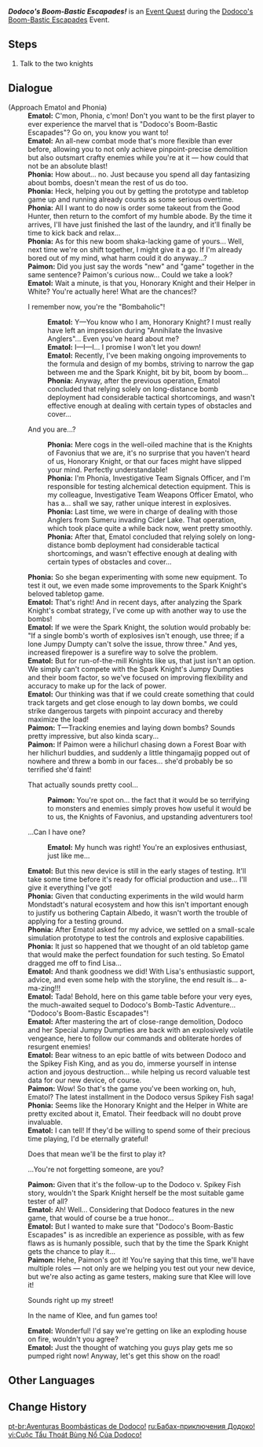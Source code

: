 {{Quest Infobox
|id            = 70546
|image         = Event Quest Dodoco's Boom-Bastic Escapades!.png
|type          = World
|event_name    = Dodoco's Boom-Bastic Escapades
|requirement   = 
|characters    = Ematol; Paimon; Phonia; Traveler
|startLocation = [[Mondstadt City|Mondstadt]], [[Mondstadt]]
|region        = Mondstadt
|area          = Starfell Valley
|subarea       = Mondstadt City
|prev          = 
|next          = 
|rewards       = Mora*20,000;Adventurer's Experience*4
|otherRewards  = 
* Unlocks the [[Dodoco's Boom-Bastic Escapades]] Event.
}}
'''''Dodoco's Boom-Bastic Escapades!''''' is an [[Event Quest]] during the [[Dodoco's Boom-Bastic Escapades]] Event.

==Steps==
# Talk to the two knights

==Dialogue==
{{Quest Description|While passing by a quiet garden in Mondstadt, a couple of Knights who are discussing a "new game" draw your and Paimon's attention...}}
{{Dialogue Start}}
;(Approach Ematol and Phonia)
:'''Ematol:''' C'mon, Phonia, c'mon! Don't you want to be the first player to ever experience the marvel that is "Dodoco's Boom-Bastic Escapades"? Go on, you know you want to!
:'''Ematol:''' An all-new combat mode that's more flexible than ever before, allowing you to not only achieve pinpoint-precise demolition but also outsmart crafty enemies while you're at it &mdash; how could that not be an absolute blast!
:'''Phonia:''' How about... no. Just because you spend all day fantasizing about bombs, doesn't mean the rest of us do too.
:'''Phonia:''' Heck, helping you out by getting the prototype and tabletop game up and running already counts as some serious overtime.
:'''Phonia:''' All I want to do now is order some takeout from the Good Hunter, then return to the comfort of my humble abode. By the time it arrives, I'll have just finished the last of the laundry, and it'll finally be time to kick back and relax...
:'''Phonia:''' As for this new boom shaka-lacking game of yours... Well, next time we're on shift together, I might give it a go. If I'm already bored out of my mind, what harm could it do anyway...?
:'''Paimon:''' Did you just say the words "new" and "game" together in the same sentence? Paimon's curious now... Could we take a look?
:'''Ematol:''' Wait a minute, is that you, Honorary Knight and their Helper in White? You're actually here! What are the chances!?
:{{DIcon}} I remember now, you're the "Bombaholic"!
::'''Ematol:''' Y&mdash;You know who I am, Honorary Knight? I must really have left an impression during "Annihilate the Invasive Anglers"... Even you've heard about me?
::'''Ematol:''' I&mdash;I&mdash;I... I promise I won't let you down!
::'''Ematol:''' Recently, I've been making ongoing improvements to the formula and design of my bombs, striving to narrow the gap between me and the Spark Knight, bit by bit, boom by boom...
::'''Phonia:''' Anyway, after the previous operation, Ematol concluded that relying solely on long-distance bomb deployment had considerable tactical shortcomings, and wasn't effective enough at dealing with certain types of obstacles and cover...
:{{DIcon}} And you are...?
::'''Phonia:''' Mere cogs in the well-oiled machine that is the Knights of Favonius that we are, it's no surprise that you haven't heard of us, Honorary Knight, or that our faces might have slipped your mind. Perfectly understandable!
::'''Phonia:''' I'm Phonia, Investigative Team Signals Officer, and I'm responsible for testing alchemical detection equipment. This is my colleague, Investigative Team Weapons Officer Ematol, who has a... shall we say, rather unique interest in explosives.
::'''Phonia:''' Last time, we were in charge of dealing with those Anglers from Sumeru invading Cider Lake. That operation, which took place quite a while back now, went pretty smoothly.
::'''Phonia:''' After that, Ematol concluded that relying solely on long-distance bomb deployment had considerable tactical shortcomings, and wasn't effective enough at dealing with certain types of obstacles and cover...
:'''Phonia:''' So she began experimenting with some new equipment. To test it out, we even made some improvements to the Spark Knight's beloved tabletop game.
:'''Ematol:''' That's right! And in recent days, after analyzing the Spark Knight's combat strategy, I've come up with another way to use the bombs!
:'''Ematol:''' If we were the Spark Knight, the solution would probably be: "If a single bomb's worth of explosives isn't enough, use three; if a lone Jumpy Dumpty can't solve the issue, throw three." And yes, increased firepower is a surefire way to solve the problem.
:'''Ematol:''' But for run-of-the-mill Knights like us, that just isn't an option. We simply can't compete with the Spark Knight's Jumpy Dumpties and their boom factor, so we've focused on improving flexibility and accuracy to make up for the lack of power.
:'''Ematol:''' Our thinking was that if we could create something that could track targets and get close enough to lay down bombs, we could strike dangerous targets with pinpoint accuracy and thereby maximize the load!
:'''Paimon:''' T&mdash;Tracking enemies and laying down bombs? Sounds pretty impressive, but also kinda scary...
:'''Paimon:''' If Paimon were a hilichurl chasing down a Forest Boar with her hilichurl buddies, and suddenly a little thingamajig popped out of nowhere and threw a bomb in our faces... she'd probably be so terrified she'd faint!
:{{DIcon}} That actually sounds pretty cool...
::'''Paimon:''' You're spot on... the fact that it would be so terrifying to monsters and enemies simply proves how useful it would be to us, the Knights of Favonius, and upstanding adventurers too!
:{{DIcon}} ...Can I have one?
::'''Ematol:''' My hunch was right! You're an explosives enthusiast, just like me...
:'''Ematol:''' But this new device is still in the early stages of testing. It'll take some time before it's ready for official production and use... I'll give it everything I've got!
:'''Phonia:''' Given that conducting experiments in the wild would harm Mondstadt's natural ecosystem and how this isn't important enough to justify us bothering Captain Albedo, it wasn't worth the trouble of applying for a testing ground.
:'''Phonia:''' After Ematol asked for my advice, we settled on a small-scale simulation prototype to test the controls and explosive capabilities.
:'''Phonia:''' It just so happened that we thought of an old tabletop game that would make the perfect foundation for such testing. So Ematol dragged me off to find Lisa...
:'''Ematol:''' And thank goodness we did! With Lisa's enthusiastic support, advice, and even some help with the storyline, the end result is... a-ma-zing!!!
:'''Ematol:''' Tada! Behold, here on this game table before your very eyes, the much-awaited sequel to Dodoco's Bomb-Tastic Adventure... "Dodoco's Boom-Bastic Escapades"!
:'''Ematol:''' After mastering the art of close-range demolition, Dodoco and her Special Jumpy Dumpties are back with an explosively volatile vengeance, here to follow our commands and obliterate hordes of resurgent enemies!
:'''Ematol:''' Bear witness to an epic battle of wits between Dodoco and the Spikey Fish King, and as you do, immerse yourself in intense action and joyous destruction... while helping us record valuable test data for our new device, of course.
:'''Paimon:''' Wow! So that's the game you've been working on, huh, Ematol? The latest installment in the Dodoco versus Spikey Fish saga!
:'''Phonia:''' Seems like the Honorary Knight and the Helper in White are pretty excited about it, Ematol. Their feedback will no doubt prove invaluable.
:'''Ematol:''' I can tell! If they'd be willing to spend some of their precious time playing, I'd be eternally grateful!
:{{DIcon}} Does that mean we'll be the first to play it?
:{{DIcon}} ...You're not forgetting someone, are you?
:'''Paimon:''' Given that it's the follow-up to the Dodoco v. Spikey Fish story, wouldn't the Spark Knight herself be the most suitable game tester of all?
:'''Ematol:''' Ah! Well... Considering that Dodoco features in the new game, that would of course be a true honor...
:'''Ematol:''' But I wanted to make sure that "Dodoco's Boom-Bastic Escapades" is as incredible an experience as possible, with as few flaws as is humanly possible, such that by the time the Spark Knight gets the chance to play it...
:'''Paimon:''' Hehe, Paimon's got it! You're saying that this time, we'll have multiple roles &mdash; not only are we helping you test out your new device, but we're also acting as game testers, making sure that Klee will love it!
:{{DIcon}} Sounds right up my street!
:{{DIcon}} In the name of Klee, and fun games too!
:'''Ematol:''' Wonderful! I'd say we're getting on like an exploding house on fire, wouldn't you agree?
:'''Ematol:''' Just the thought of watching you guys play gets me so pumped right now! Anyway, let's get this show on the road!
{{Dialogue End}}

==Other Languages==
{{Other Languages
|en       = Dodoco's Boom-Bastic Escapades!
|zhs      = 嘟嘟可砰砰历险记！
|zhs_rm   = 
|zht      = 嘟嘟可砰砰歷險記！
|zht_rm   = 
|zh_tl    = 
|ja       = ドドコバンバン冒険記！
|ja_rm    = Dodoko Banban Boukenki!
|ja_tl    = <!--Dodoco Boom Boom Adventure Story!-->
|ko       = 도도코 펑펑 모험기!
|ko_tl    = 
|es       = ¡«Las explosivas Dodoaventuras»!
|es_tl    = The Dodoadventure Explosives!
|fr       = Escapade extravaboum de Dodoco !
|fr_tl    = Dodoco's Extravaboom Escapade!
|ru       = Бабах-приключения Додоко!
|ru_tl    = Dodoco's Boom-Adventures!
|th       = บันทึกการผจญภัยของ Dodoco ปุ้งปุ้ง!
|th_rm    = 
|th_tl    = 
|vi       = Cuộc Tẩu Thoát Bùng Nổ Của Dodoco!
|vi_tl    = 
|de       = Dodocos bombastische Wagnisse
|de_tl    = Dodoco's Bombastic Ventures
|id       = Perjalanan Bom-Bastis Dodoco!
|id_tl    = Dodoco's Boom-Bastic Journey!
|pt       = Aventuras Boombásticas de Dodoco!
|pt_tl    = 
|tr       = Dodoko'nun Bombastik Kaçamakları!
|tr_tl    = 
|it       = Le prorompenti peripezie di Dodoco!
|it_tl    = 
}}

==Change History==
{{Change History|5.0}}

[[pt-br:Aventuras Boombásticas de Dodoco!]]
[[ru:Бабах-приключения Додоко!]]
[[vi:Cuộc Tẩu Thoát Bùng Nổ Của Dodoco!]]